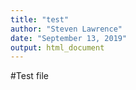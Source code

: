 ```yaml
---
title: "test"
author: "Steven Lawrence"
date: "September 13, 2019"
output: html_document
---
```


#Test file
